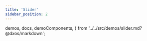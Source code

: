 ```yaml
---
title: 'Slider'
sidebar_position: 2
---
```


  demos,
  docs,
  demoComponents,
} from '../../src/demos/slider.md?@dxos/markdown';

<MarkdownDocs
  demos={demos}
  docs={docs}
  demoComponents={demoComponents} />